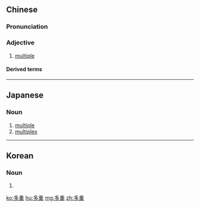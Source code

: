 ==Chinese==
{{zh-forms}}

===Pronunciation===
{{zh-pron
|m=duōchóng
|c=do1 cung4
|cat=a
}}

===Adjective===
{{zh-adj}}

# [[multiple]]

====Derived terms====
{{zh-der|多重國籍}}

----

==Japanese==
{{ja-kanjitab|た|じゅう|yomi=on}}

===Noun===
{{ja-noun|たじゅう}}

# [[multiple]]
# [[multiplex]]
#: {{ja-usex|音声'''多重'''放送|おんせい '''たじゅう''' ほうそう|'''multiplex''' broadcast sound}}

----

==Korean==
{{ko-hanjatab}}

===Noun===
{{ko-noun|hangeul=다중}}

# {{hanja form of|다중|multiple}}

[[ko:多重]]
[[hu:多重]]
[[mg:多重]]
[[zh:多重]]